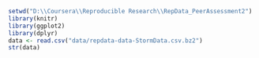 ```r
setwd("D:\\Coursera\\Reproducible Research\\RepData_PeerAssessment2")
library(knitr)
library(ggplot2)
library(dplyr)
data <- read.csv("data/repdata-data-StormData.csv.bz2")
str(data)
```
